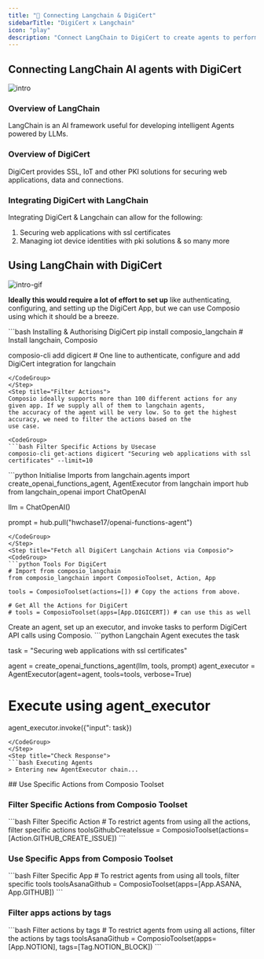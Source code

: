 ```yaml
---
title: "🚀 Connecting Langchain & DigiCert"
sidebarTitle: "DigiCert x Langchain"
icon: "play"
description: "Connect LangChain to DigiCert to create agents to perform tasks using natural language"
---
```


## Connecting LangChain AI agents with DigiCert
![intro](/media/intro.jpg)

### Overview of LangChain

LangChain is an AI framework useful for developing intelligent Agents powered by LLMs.

### Overview of DigiCert

DigiCert provides SSL, IoT and other PKI solutions for securing web applications, data and connections.

### Integrating DigiCert with LangChain

Integrating DigiCert & Langchain can allow for the following:

1. Securing web applications with ssl certificates
2. Managing iot device identities with pki solutions
& so many more

## Using LangChain with DigiCert
![intro-gif](/media/intro.gif)
<Steps>
<Step title="Setting Up the Environment">

**Ideally this would require a lot of effort to set up** like authenticating, configuring, and setting up the DigiCert App, but we can use Composio using which it should be a breeze.

<CodeGroup>
```bash Installing & Authorising DigiCert
pip install composio_langchain # Install langchain, Composio 

composio-cli add digicert # One line to authenticate, configure and add DigiCert integration for langchain
```
</CodeGroup>
</Step>
<Step title="Filter Actions">
Composio ideally supports more than 100 different actions for any given app. If we supply all of them to langchain agents, 
the accuracy of the agent will be very low. So to get the highest accuracy, we need to filter the actions based on the 
use case.

<CodeGroup>
```bash Filter Specific Actions by Usecase
composio-cli get-actions digicert "Securing web applications with ssl certificates" --limit=10
```
</CodeGroup>

</Step>
<Step title="Import Base Packages">

<CodeGroup>
```python Initialise Imports
from langchain.agents import create_openai_functions_agent, AgentExecutor
from langchain import hub
from langchain_openai import ChatOpenAI


llm = ChatOpenAI()

prompt = hub.pull("hwchase17/openai-functions-agent")
```
</CodeGroup>
</Step>
<Step title="Fetch all DigiCert Langchain Actions via Composio">
<CodeGroup>
```python Tools For DigiCert
# Import from composio_langchain
from composio_langchain import ComposioToolset, Action, App

tools = ComposioToolset(actions=[]) # Copy the actions from above. 

# Get All the Actions for DigiCert
# tools = ComposioToolset(apps=[App.DIGICERT]) # can use this as well
```
</CodeGroup>
</Step>
<Step title="Execute the Agent">
Create an agent, set up an executor, and invoke tasks to perform DigiCert API calls using Composio. 
<CodeGroup>
```python Langchain Agent executes the task

task = "Securing web applications with ssl certificates"

agent = create_openai_functions_agent(llm, tools, prompt)
agent_executor = AgentExecutor(agent=agent, tools=tools, verbose=True)

# Execute using agent_executor
agent_executor.invoke({"input": task})
```
</CodeGroup>
</Step>
<Step title="Check Response">
```bash Executing Agents
> Entering new AgentExecutor chain...
```
</Step>
</Steps>
## Use Specific Actions from Composio Toolset

### Filter Specific Actions from Composio Toolset

<CodeGroup>
```bash Filter Specific Action
# To restrict agents from using all the actions, filter specific actions
toolsGithubCreateIssue = ComposioToolset(actions=[Action.GITHUB_CREATE_ISSUE])
```
</CodeGroup>

### Use Specific Apps from Composio Toolset
<CodeGroup>
```bash Filter Specific App
# To restrict agents from using all tools, filter specific tools
toolsAsanaGithub = ComposioToolset(apps=[App.ASANA, App.GITHUB])
```
</CodeGroup>

### Filter apps actions by tags 
<CodeGroup>
```bash Filter actions by tags
# To restrict agents from using all actions, filter the actions by tags
toolsAsanaGithub = ComposioToolset(apps=[App.NOTION], tags=[Tag.NOTION_BLOCK])
```
</CodeGroup>

